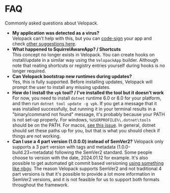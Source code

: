 # FAQ

<AppliesTo all />
Commonly asked questions about Velopack.

- **My application was detected as a virus?** <br/>
  Velopack can't help with this, but you can [code-sign](packaging/signing.mdx) your app and check [other suggestions here](https://github.com/clowd/Clowd.Squirrel/issues/28#issuecomment-1016241760).
- **What happened to SquirrelAwareApp? / Shortcuts** <br/>
  This concept no longer exists in Velopack. You can create hooks on install/update in a similar way using the `VelopackApp` builder. Although note that reating shortcuts or registry entries yourself during hooks is no longer required.
- **Can Velopack bootstrap new runtimes during updates?** <br/>
  Yes, this is fully supported. Before installing updates, Velopack will prompt the user to install any missing updates.
- **How do I install the `vpk` tool? / I've installed the tool but it doesn't work**
  For now, you need to install `dotnet` runtime 6.0 or 8.0 for your platform, and then run `dotnet tool update -g vpk`. 
  If you get a message that it was installed successfully, but running it in your terminal results in a "binary/command not found" message, it's probably because your PATH is not set-up properly. For windows, `%USERPROFILE%\.dotnet\tools` should be on the PATH. For macos, [see this issue](https://github.com/dotnet/sdk/issues/9415). In general, dotnet should set these paths up for you, but that is what you should check if things are not working.
- **Can I use a 4 part version (1.0.0.0) instead of SemVer2?**
  Velopack only supports a 3 part version with tags and metadata (1.0.0-build.23+metadata) following the SemVer2 standard. Some people choose to version with the date, 2024.01.12 for example. It's also possible to get automated git commit based versioning [using something like nbgv](https://github.com/dotnet/Nerdbank.GitVersioning). The reason Velopack supports SemVer2 and not traditional 4 part versions is that it's possible to provide a lot more information in SemVer2 versions, and it is not feasible for us to support both formats throughout the framework.
